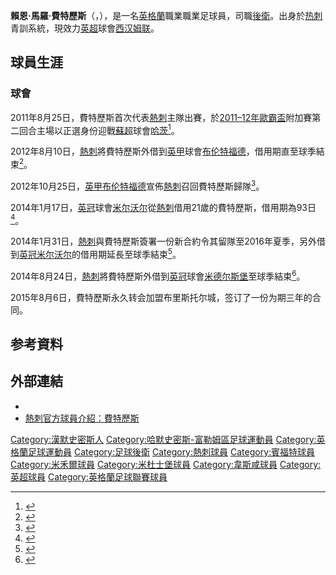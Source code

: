 {{noteTA
|G1=Football
|G2=EPL
|G3=FAcup
|G4=uefa
|G5=SPL
|T=zh-hans:瑞恩·弗雷德里克斯;zh-hk:賴恩·費特歷斯; zh-tw:萊恩·弗雷德里克斯;
|1=zh-hans:瑞恩;zh-hk:賴恩; zh-tw:萊恩;
|2=zh-hans:弗雷德里克斯;zh-hk:費特歷斯;zh-tw:弗雷德里克斯;
|3=zh-hans:馬洛;zh-hk:馬羅;
}}
{{Infobox football biography
| name = 賴恩·費特歷斯<br />''Ryan Fredericks''
| image = Ryan Fredericks 2017.jpg
| image_size = 200
| caption =
| fullname = Ryan Marlowe Fredericks<ref>{{cite web |url=https://www.bdfutbol.com/en/j/j95740.html |title=Fredericks: Ryan Marlowe Fredericks: Player |publisher=BDFutbol |accessdate=5 May 2018 |archive-date=2020-03-20 |archive-url=https://web.archive.org/web/20200320003056/https://www.bdfutbol.com/en/j/j95740.html |dead-url=no }}</ref>
| birth_date = {{birth date and age|1992|10|10|df=y}}<ref>{{cite web |url=http://www.espnfc.com/player/144751/ryan-fredericks |title=Ryan Fredericks |publisher=ESPN |accessdate=5 May 2018 |archive-date=2020-03-20 |archive-url=https://web.archive.org/web/20200320003053/http://www.espnfc.com/player/144751/ryan-fredericks |dead-url=no }}</ref>
| birth_place = 英格蘭[[漢默史密斯|漢默史密斯]]
| height = {{convert|1.81|m|order=flip}}<ref>{{cite web |url=https://www.fulhamfc.com/player-profiles/ryan-fredericks |title=Ryan Fredericks |publisher=Fulham F.C. |accessdate=5 May 2018 |archive-url=https://web.archive.org/web/20180506091752/https://www.fulhamfc.com/player-profiles/ryan-fredericks |archive-date=2018-05-06 |dead-url=yes }}</ref>
| position = [[後衛_(足球)|後衛]]
| currentclub = [[西汉姆联足球俱乐部|西汉姆联]]
| clubnumber = 24
| youthyears1 = {{0|0000}}–2010
| youthclubs1 = [[托特纳姆热刺足球俱乐部|热刺]]
| years1 = 2011–2015 | clubs1 = [[托特纳姆热刺足球俱乐部|热刺]] | caps1 = 0 | goals1 = 0
| years2 = 2012      | clubs2 = → [[布伦特福德足球俱乐部|布伦特福德]]（借用） | caps2 = 4 | goals2 = 0
| years3 = 2014      | clubs3 = → [[米尔沃尔足球俱乐部|米尔沃尔]]（借用） | caps3 = 14 | goals3 = 1
| years4 = 2014–2015 | clubs4 = → [[米德尔斯堡足球俱乐部|米德尔斯堡]]（借用） | caps4 = 17 | goals4 = 0
| years5 = 2015      | clubs5 = [[布里斯托尔城足球俱乐部|布里斯托尔城]] | caps5 = 3 | goals5 = 0
| years6 = 2015–2018
| clubs6 = [[富勒姆足球俱乐部|富勒姆]]
| caps6 = 106
| goals6 = 0
| years7 = 2018–
| clubs7 = [[西汉姆联足球俱乐部|西汉姆联]]
| caps7 = 43
| goals7 = 1
| nationalyears1 = 2011 | nationalteam1 = [[英格蘭19歲以下足球代表隊|英格蘭U19]] | nationalcaps1 = 1 | nationalgoals1 = 0
| medaltemplates =
| club-update = 2020年9月13日
| nationalteam-update = 
}}
'''賴恩·馬羅·費特歷斯'''（'''{{lang|en|Ryan Marlowe B. Fredericks}}'''，{{bd|1992年|10月10日|catIdx=Fredericks, Ryan}}），是一名[[英格蘭|英格蘭]]職業職業足球員，司職[[後衛_(足球)|後衛]]。出身於[[托特纳姆热刺足球俱乐部|热刺]]青訓系統，現效力[[英格兰足球超级联赛|英超]]球會[[西汉姆联足球俱乐部|西汉姆联]]。

== 球員生涯 ==
===球會===
2011年8月25日，費特歷斯首次代表[[熱刺|熱刺]]主隊出賽，於[[2011–12年歐霸盃|2011–12年歐霸盃]]附加賽第二回合主場以正選身份迎戰[[蘇超|蘇超]]球會[[哈茨足球俱乐部|哈茨]]<ref>{{cite news |language=en |url=http://news.bbc.co.uk/sport2/hi/football/europe/14569541.stm |title=Tottenham 0 - 0 Hearts (agg 5-0) |publisher=''[[BBC_Sport|BBC Sport]]'' |date=2011-08-25 |accessdate=2015-01-25 |archive-date=2021-01-21 |archive-url=https://web.archive.org/web/20210121030900/http://news.bbc.co.uk/sport2/hi/football/europe/14569541.stm |dead-url=no }}</ref>。

2012年8月10日，[[熱刺|熱刺]]將費特歷斯外借到[[英甲|英甲]]球會[[布伦特福德足球俱乐部|布伦特福德]]，借用期直至球季結束<ref>{{cite news |language=en |url=http://www.bbc.com/sport/0/football/28969560 |title=Ryan Fredericks: Tottenham full-back joins Middlesbrough on loan |publisher=''[[BBC_Sport|BBC Sport]]'' |date=2012-08-10 |accessdate=2015-01-25 |archive-date=2015-09-24 |archive-url=https://web.archive.org/web/20150924211812/http://www.bbc.com/sport/0/football/28969560 |dead-url=no }}</ref>。

2012年10月25日，[[英甲|英甲]][[布伦特福德足球俱乐部|布伦特福德]]宣佈[[熱刺|熱刺]]召回費特歷斯歸隊<ref>{{cite news |language=en |url=http://www.brentfordfc.co.uk/news/article/ryan-fredericks-leaves-446213.aspx |title=RYAN FREDERICKS DEPARTS |publisher=''Brentford Football Club'' |date=2012-10-25 |accessdate=2015-01-25 |archive-date=2016-03-04 |archive-url=https://web.archive.org/web/20160304142021/http://www.brentfordfc.co.uk/news/article/ryan-fredericks-leaves-446213.aspx |dead-url=no }}</ref>。

2014年1月17日，[[英冠|英冠]]球會[[米尔沃尔足球俱乐部|米尔沃尔]]從[[熱刺|熱刺]]借用21歲的費特歷斯，借用期為93日<ref>{{cite news |language=en |url=http://www.bbc.com/sport/0/football/25779252 |title=Transfer window: Millwall sign Ryan Fredericks from Spurs |publisher=''[[BBC_Sport|BBC Sport]]'' |date=2014-01-17 |accessdate=2015-01-25 |archive-date=2015-12-06 |archive-url=https://web.archive.org/web/20151206200329/http://www.bbc.com/sport/0/football/25779252 |dead-url=no }}</ref>。

2014年1月31日，[[熱刺|熱刺]]與費特歷斯簽署一份新合約令其留隊至2016年夏季，另外借到[[英冠|英冠]][[米尔沃尔足球俱乐部|米尔沃尔]]的借用期延長至球季結束<ref>{{cite news |language=en |url=http://www.bbc.com/sport/0/football/25979342 |title=Tottenham's Fredericks signs new deal & extends Millwall loan |publisher=''[[BBC_Sport|BBC Sport]]'' |date=2014-01-31 |accessdate=2015-01-25 |archive-date=2015-09-24 |archive-url=https://web.archive.org/web/20150924201542/http://www.bbc.com/sport/0/football/25979342 |dead-url=no }}</ref>。

2014年8月24日，[[熱刺|熱刺]]將費特歷斯外借到[[英冠|英冠]]球會[[米德尔斯堡足球俱乐部|米德尔斯堡]]至球季結束<ref>{{cite news |language=en |url=http://www.bbc.com/sport/0/football/28969560 |title=Ryan Fredericks: Tottenham full-back joins Middlesbrough on loan |publisher=''[[BBC_Sport|BBC Sport]]'' |date=2014-08-24 |accessdate=2015-01-25 |archive-date=2015-09-24 |archive-url=https://web.archive.org/web/20150924211812/http://www.bbc.com/sport/0/football/28969560 |dead-url=no }}</ref>。

2015年8月6日，費特歷斯永久转会加盟布里斯托尔城，签订了一份为期三年的合同。

== 参考資料 ==
{{reflist}}

== 外部連結 ==
*{{soccerbase|id=53280}}
*[https://web.archive.org/web/20141226015641/http://www.tottenhamhotspur.com/professionals-profiles/ryan-fredericks/ 熱刺官方球員介紹：費特歷斯]

{{韋斯咸球員名單}}

{{DEFAULTSORT:Fredericks, Ryan}}
[[Category:漢默史密斯人|Category:漢默史密斯人]]
[[Category:哈默史密斯-富勒姆區足球運動員|Category:哈默史密斯-富勒姆區足球運動員]]
[[Category:英格蘭足球運動員|Category:英格蘭足球運動員]]
[[Category:足球後衛|Category:足球後衛]]
[[Category:熱刺球員|Category:熱刺球員]]
[[Category:賓福特球員|Category:賓福特球員]]
[[Category:米禾爾球員|Category:米禾爾球員]]
[[Category:米杜士堡球員|Category:米杜士堡球員]]
[[Category:韋斯咸球員|Category:韋斯咸球員]]
[[Category:英超球員|Category:英超球員]]
[[Category:英格蘭足球聯賽球員|Category:英格蘭足球聯賽球員]]